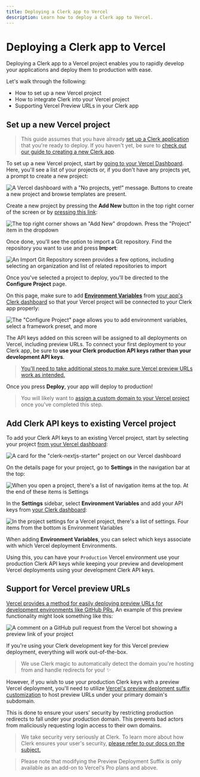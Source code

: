 ```yaml
---
title: Deploying a Clerk app to Vercel
description: Learn how to deploy a Clerk app to Vercel.
---
```


# Deploying a Clerk app to Vercel

Deploying a Clerk app to a Vercel project enables you to rapidly develop your applications and deploy them to production with ease.

Let's walk through the following:

*   How to set up a new Vercel project
*   How to integrate Clerk into your Vercel project
*   Supporting Vercel Preview URLs in your Clerk app

## Set up a new Vercel project

> This guide assumes that you have already [set up a Clerk application](/docs/quickstarts/setup-clerk) that you're ready to deploy. If you haven't yet, be sure to [check out our guide to creating a new Clerk app](/docs/quickstarts/setup-clerk).

To set up a new Vercel project, start by [going to your Vercel Dashboard](https://vercel.com/dashboard). Here, you'll see a list of your projects or, if you don't have any projects yet, a prompt to create a new project:

![A Vercel dashboard with a "No projects, yet!" message. Buttons to create a new project and browse templates are present.](/docs/images/deployment-guides/vercel-no-new-projects.png)

Create a new project by pressing the **Add New** button in the top right corner of the screen or by [pressing this link](https://vercel.com/new):

![The top right corner shows an "Add New" dropdown. Press the "Project" item in the dropdown](/docs/images/deployment-guides/vercel-add-new-dropdown.png)

Once done, you'll see the option to import a Git repository. Find the repository you want to use and press **Import**:

![An **Import Git Repository** screen provides a few options, including selecting an organization and list of related repositories to import](/docs/images/deployment-guides/vercel-import-git-repository.png)

Once you've selected a project to deploy, you'll be directed to the **Configure Project** page.

On this page, make sure to add **[Environment Variables](https://vercel.com/docs/concepts/projects/environment-variables)** from [your app's Clerk dashboard](https://dashboard.clerk.com/) so that your Vercel project will be connected to your Clerk app properly:

![The "Configure Project" page allows you to add environment variables, select a framework preset, and more](/docs/images/deployment-guides/vercel-configure-project.png)

The API keys added on this screen will be assigned to all deployments on Vercel, including preview URLs. To connect your first deployment to your Clerk app, be sure to **use your Clerk production API keys rather than your development API keys**.

> [You'll need to take additional steps to make sure Vercel preview URLs work as intended.](#support-vercel-preview-urls)

Once you press **Deploy**, your app will deploy to production!

> You will likely want to [assign a custom domain to your Vercel project](https://vercel.com/docs/concepts/projects/domains/add-a-domain) once you've completed this step.

## Add Clerk API keys to existing Vercel project

To add your Clerk API keys to an existing Vercel project, start by selecting your project [from your Vercel dashboard](https://vercel.com/dashboard):

![A card for the "clerk-nextjs-starter" project on our Vercel dashboard](/docs/images/deployment-guides/vercel-existing-project.png)

On the details page for your project, go to **Settings** in the navigation bar at the top:

![When you open a project, there's a list of navigation items at the top. At the end of these items is **Settings**](/docs/images/deployment-guides/vercel-project-details.png)

In the **Settings** sidebar, select **Environment Variables** and add your API keys from [your Clerk dashboard](https://dashboard.clerk.com/):

![In the project settings for a Vercel project, there's a list of settings. Four items from the bottom is **Environment Variables**](/docs/images/deployment-guides/vercel-environmental-variables.png)

When adding **Environment Variables**, you can select which keys associate with which Vercel deployment Environments.

Using this, you can have your `Production` Vercel environment use your production Clerk API keys while keeping your preview and development Vercel deployments using your development Clerk API keys.

## Support for Vercel preview URLs

[Vercel provides a method for easily deploying preview URLs for development environments like GitHub PRs.](https://vercel.com/docs/concepts/deployments/generated-urls) An example of this preview functionality might look something like this:

![A comment on a GitHub pull request from the Vercel bot showing a preview link of your project](/docs/images/deployment-guides/vercel-github-comment.png)

If you're using your Clerk development key for this Vercel preview deployment, everything will work out-of-the-box.

> We use Clerk magic to automatically detect the domain you're hosting from and handle redirects for you! ✨

However, if you wish to use your production Clerk keys with a preview Vercel deployment, you'll need to utilize [Vercel's preview deploment suffix customization](https://vercel.com/docs/concepts/deployments/generated-urls#preview-deployment-suffix) to host preview URLs under your primary domain's subdomain.

This is done to ensure your users' security by restricting production redirects to fall under your production domain. This prevents bad actors from maliciously requesting login access to their own domains.

> We take security very seriously at Clerk. To learn more about how Clerk ensures your user's security, [please refer to our docs on the subject.](/docs/security/overview)

> Please note that modifying the Preview Deployment Suffix is only available as an add-on to Vercel's Pro plans and above.
